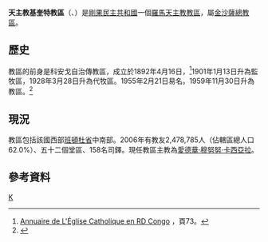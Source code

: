 {{Infobox Roman Catholic diocese
|Roman Catholic Diocese of = 天主教基奎特教區
|Latin name of diocese = Dioecesis Kikuitensis
|image =
|caption =
|location = [[剛果民主共和國|剛果民主共和國]]
|territory =[[班頓杜省|班頓杜省]]中南部
|population =2,478,785
|rite = 拉丁禮
|patron =
|province = 金沙薩
|established = 1892年
|cathedral =聖方濟各沙勿略主教座堂
|co-cathedral =
|leadership = 主教
|website =
|教宗 =
|metropolitan =
|ordinary =愛德華·穆努努·卡西亞拉
|coadjutor bishop =
|auxiliary =
}}

'''天主教基奎特教區'''（{{lang-la|Dioecesis Kikuitensis}}、{{lang-fr|Diocèse de Kikwit}}）是[[剛果民主共和國|剛果民主共和國]]一個[[羅馬天主教|羅馬天主教]][[教區|教區]]，屬[[天主教金沙薩總教區|金沙薩總教區]]。

==歷史==
教區的前身是科安戈自治傳教區，成立於1892年4月16日，<ref>[http://www.cenco.cd/docs/documents/annuaires__rdc_2013.pdf Annuaire de L'Église Catholique en RD Congo] {{Wayback|url=http://www.cenco.cd/docs/documents/annuaires__rdc_2013.pdf |date=20140110092449 }}，頁73。</ref>1901年1月13日升為監牧區，1928年3月28日升為代牧區。1955年2月21日易名。1959年11月30日升為教區。<ref>{{cite journal
|journal=[[宗座公報|宗座公報]]
|publisher=梵蒂岡出版社
|date=1960年
|volume=52
|title=''Cum parvulum''
|page=372
|url=http://www.vatican.va/archive/aas/documents/AAS%2052%20%5B1960%5D%20-%20ocr.pdf
|access-date=2014-01-11
|archive-date=2016-04-09
|archive-url=https://web.archive.org/web/20160409030818/http://www.vatican.va/archive/aas/documents/AAS%2052%20%5B1960%5D%20-%20ocr.pdf
|dead-url=no
}}</ref>

==現況==
教區包括該國西部[[班頓杜省|班頓杜省]]中南部。2006年有教友2,478,785人（佔轄區總人口62.0%）、五十二個堂區、158名司鐸。現任教區主教為[[愛德華·穆努努·卡西亞拉|愛德華·穆努努·卡西亞拉]]。

==參考資料==
{{reflist}}
{{剛果民主共和國天主教教區}}
[[Category:剛果民主共和國天主教教區|K]]